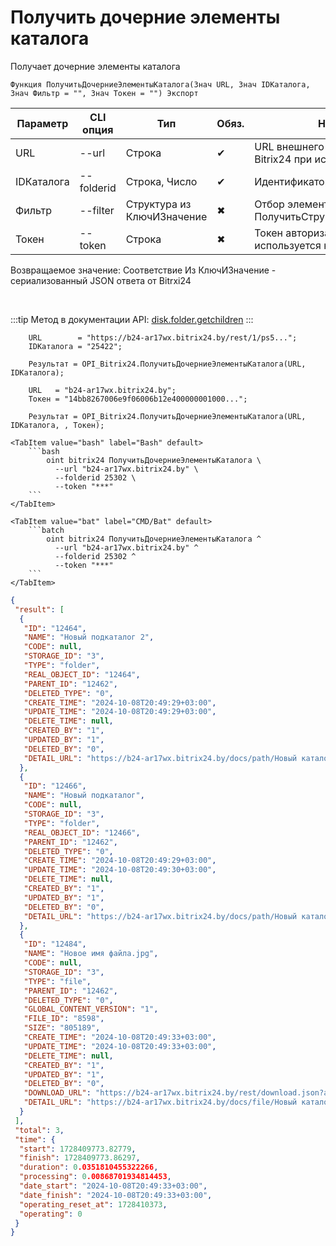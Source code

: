 ﻿---
sidebar_position: 7
---


# Получить дочерние элементы каталога
 Получает дочерние элементы каталога



`Функция ПолучитьДочерниеЭлементыКаталога(Знач URL, Знач IDКаталога, Знач Фильтр = "", Знач Токен = "") Экспорт`

  | Параметр | CLI опция | Тип | Обяз. | Назначение |
  |-|-|-|-|-|
  | URL | --url | Строка | &#x2714; | URL внешнего вебхука или адрес Bitrix24 при использовании токена |
  | IDКаталога | --folderid | Строка, Число | &#x2714; | Идентификатор каталога |
  | Фильтр | --filter | Структура из КлючИЗначение | &#x2716; | Отбор элементов (См. ПолучитьСтруктуруФильтраКаталога) |
  | Токен | --token | Строка | &#x2716; | Токен авторизации, если используется не вебхук |

  
  Возвращаемое значение:   Соответствие Из КлючИЗначение - сериализованный JSON ответа от Bitrxi24

<br/>

:::tip
Метод в документации API: [disk.folder.getchildren](https://dev.1c-bitrix.ru/rest_help/disk/folder/disk_folder_getchildren.php)
:::
<br/>



```bsl title="Пример использования для 1С:Предприятие/OneScript"
    URL        = "https://b24-ar17wx.bitrix24.by/rest/1/ps5...";
    IDКаталога = "25422";

    Результат = OPI_Bitrix24.ПолучитьДочерниеЭлементыКаталога(URL, IDКаталога);

    URL   = "b24-ar17wx.bitrix24.by";
    Токен = "14bb8267006e9f06006b12e400000001000...";

    Результат = OPI_Bitrix24.ПолучитьДочерниеЭлементыКаталога(URL, IDКаталога, , Токен);
```
    

 <Tabs>
  
    <TabItem value="bash" label="Bash" default>
        ```bash
            oint bitrix24 ПолучитьДочерниеЭлементыКаталога \
              --url "b24-ar17wx.bitrix24.by" \
              --folderid 25302 \
              --token "***"
        ```
    </TabItem>
  
    <TabItem value="bat" label="CMD/Bat" default>
        ```batch
            oint bitrix24 ПолучитьДочерниеЭлементыКаталога ^
              --url "b24-ar17wx.bitrix24.by" ^
              --folderid 25302 ^
              --token "***"
        ```
    </TabItem>
</Tabs>


```json title="Результат"
{
 "result": [
  {
   "ID": "12464",
   "NAME": "Новый подкаталог 2",
   "CODE": null,
   "STORAGE_ID": "3",
   "TYPE": "folder",
   "REAL_OBJECT_ID": "12464",
   "PARENT_ID": "12462",
   "DELETED_TYPE": "0",
   "CREATE_TIME": "2024-10-08T20:49:29+03:00",
   "UPDATE_TIME": "2024-10-08T20:49:29+03:00",
   "DELETE_TIME": null,
   "CREATED_BY": "1",
   "UPDATED_BY": "1",
   "DELETED_BY": "0",
   "DETAIL_URL": "https://b24-ar17wx.bitrix24.by/docs/path/Новый каталог/Новый подкаталог 2"
  },
  {
   "ID": "12466",
   "NAME": "Новый подкаталог",
   "CODE": null,
   "STORAGE_ID": "3",
   "TYPE": "folder",
   "REAL_OBJECT_ID": "12466",
   "PARENT_ID": "12462",
   "DELETED_TYPE": "0",
   "CREATE_TIME": "2024-10-08T20:49:29+03:00",
   "UPDATE_TIME": "2024-10-08T20:49:30+03:00",
   "DELETE_TIME": null,
   "CREATED_BY": "1",
   "UPDATED_BY": "1",
   "DELETED_BY": "0",
   "DETAIL_URL": "https://b24-ar17wx.bitrix24.by/docs/path/Новый каталог/Новый подкаталог"
  },
  {
   "ID": "12484",
   "NAME": "Новое имя файла.jpg",
   "CODE": null,
   "STORAGE_ID": "3",
   "TYPE": "file",
   "PARENT_ID": "12462",
   "DELETED_TYPE": "0",
   "GLOBAL_CONTENT_VERSION": "1",
   "FILE_ID": "8598",
   "SIZE": "805189",
   "CREATE_TIME": "2024-10-08T20:49:33+03:00",
   "UPDATE_TIME": "2024-10-08T20:49:33+03:00",
   "DELETE_TIME": null,
   "CREATED_BY": "1",
   "UPDATED_BY": "1",
   "DELETED_BY": "0",
   "DOWNLOAD_URL": "https://b24-ar17wx.bitrix24.by/rest/download.json?auth=717e0567006e9f06006b12e400000001000007c2ebc8f80264531d4fc09a27052a7fe2&token=disk%7CaWQ9MTI0ODQmXz13ZmZYeEVGUlYxMGZ3ZkFiRGRkNzMwaVdxemJZblVnYQ%3D%3D%7CImRvd25sb2FkfGRpc2t8YVdROU1USTBPRFFtWHoxM1ptWlllRVZHVWxZeE1HWjNaa0ZpUkdSa056TXdhVmR4ZW1KWmJsVm5ZUT09fDcxN2UwNTY3MDA2ZTlmMDYwMDZiMTJlNDAwMDAwMDAxMDAwMDA3YzJlYmM4ZjgwMjY0NTMxZDRmYzA5YTI3MDUyYTdmZTIi.B3XddP%2FBGE1sSooNNYv4OIYxMWO96RY5ZDzpO%2BF1FDw%3D",
   "DETAIL_URL": "https://b24-ar17wx.bitrix24.by/docs/file/Новый каталог/Новое имя файла.jpg"
  }
 ],
 "total": 3,
 "time": {
  "start": 1728409773.82779,
  "finish": 1728409773.86297,
  "duration": 0.0351810455322266,
  "processing": 0.00868701934814453,
  "date_start": "2024-10-08T20:49:33+03:00",
  "date_finish": "2024-10-08T20:49:33+03:00",
  "operating_reset_at": 1728410373,
  "operating": 0
 }
}
```
